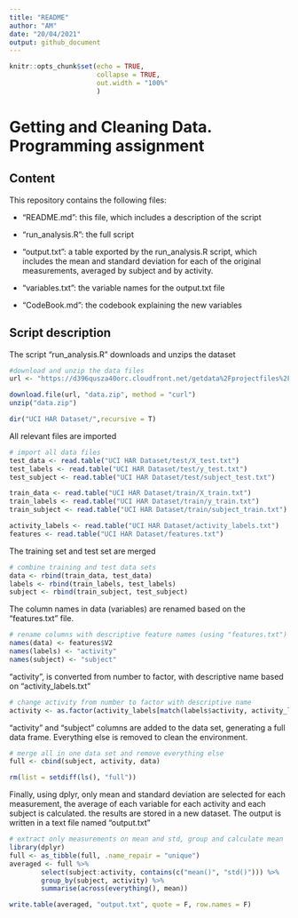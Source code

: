 ```yaml
---
title: "README"
author: "AM"
date: "20/04/2021"
output: github_document
---
```

<!-- README.md is generated from README.Rmd. Please edit that file -->

```r
knitr::opts_chunk$set(echo = TRUE,
                      collapse = TRUE,
                      out.width = "100%"
                      )
```

# Getting and Cleaning Data. Programming assignment

## Content

This repository contains the following files:

- "README.md": this file, which includes a description of the script

- "run_analysis.R": the full script

- "output.txt": a table exported by the run_analysis.R script, which includes the mean and standard deviation for each of the original measurements, averaged by subject and by activity.

- "variables.txt": the variable names for the output.txt file

- "CodeBook.md": the codebook explaining the new variables

## Script description

The script "run_analysis.R" downloads and unzips the dataset
```r
#download and unzip the data files
url <- "https://d396qusza40orc.cloudfront.net/getdata%2Fprojectfiles%2FUCI%20HAR%20Dataset.zip"

download.file(url, "data.zip", method = "curl")
unzip("data.zip")

dir("UCI HAR Dataset/",recursive = T)
```

All relevant files are imported

```r
# import all data files
test_data <- read.table("UCI HAR Dataset/test/X_test.txt")
test_labels <- read.table("UCI HAR Dataset/test/y_test.txt")
test_subject <- read.table("UCI HAR Dataset/test/subject_test.txt")

train_data <- read.table("UCI HAR Dataset/train/X_train.txt")
train_labels <- read.table("UCI HAR Dataset/train/y_train.txt")
train_subject <- read.table("UCI HAR Dataset/train/subject_train.txt")

activity_labels <- read.table("UCI HAR Dataset/activity_labels.txt")
features <- read.table("UCI HAR Dataset/features.txt")
```

The training set and test set are merged

```r
# combine training and test data sets
data <- rbind(train_data, test_data)
labels <- rbind(train_labels, test_labels)
subject <- rbind(train_subject, test_subject)
```

The column names in data (variables) are renamed based on the "features.txt" file.

```r
# rename columns with descriptive feature names (using "features.txt")
names(data) <- features$V2
names(labels) <- "activity"
names(subject) <- "subject"
```

"activity", is converted from number to factor, with descriptive name based on "activity_labels.txt"

```r
# change activity from number to factor with descriptive name
activity <- as.factor(activity_labels[match(labels$activity, activity_labels$V1),2])
```

"activity" and "subject" columns are added to the data set, generating a full data frame. Everything else is removed to clean the environment.

```r
# merge all in one data set and remove everything else
full <- cbind(subject, activity, data)

rm(list = setdiff(ls(), "full"))
```

Finally, using dplyr, only mean and standard deviation are selected for each measurement, the average of each variable for each activity and each subject is calculated. the results are stored in a new dataset.
The output is written in a text file named "output.txt"
```r
# extract only measurements on mean and std, group and calculate mean
library(dplyr)
full <- as_tibble(full, .name_repair = "unique")
averaged <- full %>%
        select(subject:activity, contains(c("mean()", "std()"))) %>%
        group_by(subject, activity) %>%
        summarise(across(everything(), mean))

write.table(averaged, "output.txt", quote = F, row.names = F)
```

